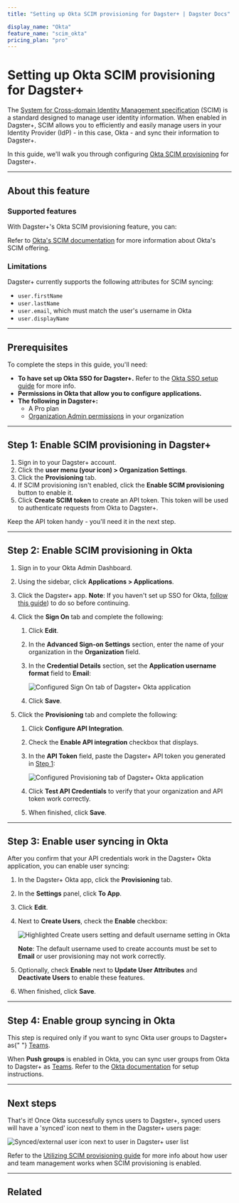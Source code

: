 ```yaml
---
title: "Setting up Okta SCIM provisioning for Dagster+ | Dagster Docs"

display_name: "Okta"
feature_name: "scim_okta"
pricing_plan: "pro"
---
```


# Setting up Okta SCIM provisioning for Dagster+

The [System for Cross-domain Identity Management specification](https://scim.cloud/) (SCIM) is a standard designed to manage user identity information. When enabled in Dagster+, SCIM allows you to efficiently and easily manage users in your Identity Provider (IdP) - in this case, Okta - and sync their information to Dagster+.

In this guide, we'll walk you through configuring [Okta SCIM provisioning](https://developer.okta.com/docs/concepts/scim/) for Dagster+.

---

## About this feature

<TabGroup>
<TabItem name="Supported features">

### Supported features

With Dagster+'s Okta SCIM provisioning feature, you can:

<ScimSupportedFeatures />

Refer to [Okta's SCIM documentation](https://developer.okta.com/docs/concepts/scim/) for more information about Okta's SCIM offering.

</TabItem>
<TabItem name="Limitations">

### Limitations

Dagster+ currently supports the following attributes for SCIM syncing:

- `user.firstName`
- `user.lastName`
- `user.email`, which must match the user's username in Okta
- `user.displayName`

</TabItem>
</TabGroup>

---

## Prerequisites

To complete the steps in this guide, you'll need:

- **To have set up Okta SSO for Dagster+.** Refer to the [Okta SSO setup guide](/dagster-plus/account/authentication/okta/saml-sso) for more info.
- **Permissions in Okta that allow you to configure applications.**
- **The following in Dagster+:**
  - A Pro plan
  - [Organization Admin permissions](/dagster-plus/account/managing-users/managing-user-roles-permissions#user-permissions-reference) in your organization

---

## Step 1: Enable SCIM provisioning in Dagster+

1. Sign in to your Dagster+ account.
2. Click the **user menu (your icon) > Organization Settings**.
3. Click the **Provisioning** tab.
4. If SCIM provisioning isn't enabled, click the **Enable SCIM provisioning** button to enable it.
5. Click **Create SCIM token** to create an API token. This token will be used to authenticate requests from Okta to Dagster+.

Keep the API token handy - you'll need it in the next step.

---

## Step 2: Enable SCIM provisioning in Okta

1. Sign in to your Okta Admin Dashboard.

2. Using the sidebar, click **Applications > Applications**.

3. Click the Dagster+ app. **Note**: If you haven't set up SSO for Okta, [follow this guide](/dagster-plus/account/authentication/okta/saml-sso)) to do so before continuing.

4. Click the **Sign On** tab and complete the following:

   1. Click **Edit**.

   2. In the **Advanced Sign-on Settings** section, enter the name of your organization in the **Organization** field.

   3. In the **Credential Details** section, set the **Application username format** field to **Email**:

      <Image
      alt="Configured Sign On tab of Dagster+ Okta application"
      src="/images/dagster-cloud/sso/okta/scim-sign-on-tab.png"
      width={800}
      height={606}
      />

   4. Click **Save**.

5. Click the **Provisioning** tab and complete the following:

   1. Click **Configure API Integration**.

   2. Check the **Enable API integration** checkbox that displays.

   3. In the **API Token** field, paste the Dagster+ API token you generated in [Step 1](#step-1-enable-scim-provisioning-in-dagster):

      <Image
      alt="Configured Provisioning tab of Dagster+ Okta application"
      src="/images/dagster-cloud/sso/okta/provisioning-tab.png"
      width={1024}
      height={649}
      />

   4. Click **Test API Credentials** to verify that your organization and API token work correctly.

   5. When finished, click **Save**.

---

## Step 3: Enable user syncing in Okta

After you confirm that your API credentials work in the Dagster+ Okta application, you can enable user syncing:

1. In the Dagster+ Okta app, click the **Provisioning** tab.

2. In the **Settings** panel, click **To App**.

3. Click **Edit**.

4. Next to **Create Users**, check the **Enable** checkbox:

   <Image
   alt="Highlighted Create users setting and default username setting in Okta"
   src="/images/dagster-cloud/sso/okta/provisioning-to-app-create-users.png"
   width={1576}
   height={380}
   />

   **Note**: The default username used to create accounts must be set to **Email** or user provisioning may not work correctly.

5. Optionally, check **Enable** next to **Update User Attributes** and **Deactivate Users** to enable these features.

6. When finished, click **Save**.

---

## Step 4: Enable group syncing in Okta

<Note>
  This step is required only if you want to sync Okta user groups to Dagster+ as{" "}
  <a href="/dagster-plus/account/managing-users/managing-teams">Teams</a>.
</Note>

When **Push groups** is enabled in Okta, you can sync user groups from Okta to Dagster+ as [Teams](/dagster-plus/account/managing-users/managing-teams). Refer to the [Okta documentation](https://help.okta.com/oie/en-us/Content/Topics/users-groups-profiles/usgp-enable-group-push.htm) for setup instructions.

---

## Next steps

That's it! Once Okta successfully syncs users to Dagster+, synced users will have a 'synced' icon next to them in the Dagster+ users page:

<Image
alt="Synced/external user icon next to user in Dagster+ user list"
src="/images/dagster-cloud/sso/dagster-cloud-external-user.png"
width={800}
height={211}
/>

Refer to the [Utilizing SCIM provisioning guide](/dagster-plus/account/authentication/utilizing-scim-provisioning) for more info about how user and team management works when SCIM provisioning is enabled.

---

## Related

<ArticleList>
  <ArticleListItem
    href="/dagster-plus/account/authentication/utilizing-scim-provisioning"
    title="Utilizing SCIM provisioning"
  ></ArticleListItem>
  <ArticleListItem
    href="/dagster-plus/account/authentication/okta/saml-sso"
    title="Setting up Okta SSO"
  ></ArticleListItem>
  <ArticleListItem
    href="/dagster-plus/account/managing-users/managing-user-roles-permissions"
    title="Managing user roles and permissions"
  ></ArticleListItem>
  <ArticleListItem
    href="/dagster-plus/account/managing-users/managing-teams"
    title="Managing teams"
  ></ArticleListItem>
  <ArticleListItem
    href="/dagster-plus/account/managing-users"
    title="Managing users"
  ></ArticleListItem>
</ArticleList>

